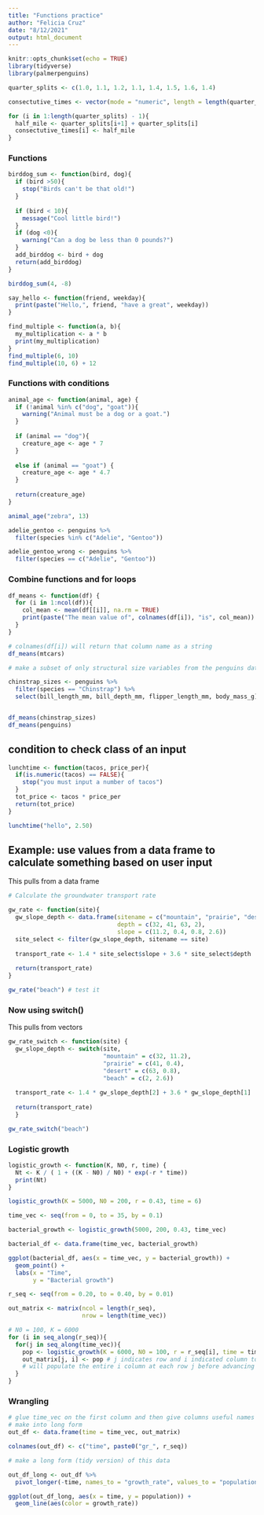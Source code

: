 ```yaml
---
title: "Functions practice"
author: "Felicia Cruz"
date: "8/12/2021"
output: html_document
---
```


```r
knitr::opts_chunk$set(echo = TRUE)
library(tidyverse)
library(palmerpenguins)
```

```r
quarter_splits <- c(1.0, 1.1, 1.2, 1.1, 1.4, 1.5, 1.6, 1.4)

consectutive_times <- vector(mode = "numeric", length = length(quarter_splits) - 1)

for (i in 1:length(quarter_splits) - 1){
  half_mile <- quarter_splits[i+1] + quarter_splits[i]
  consectutive_times[i] <- half_mile
}
```

### Functions 

```r
birddog_sum <- function(bird, dog){
  if (bird >50){
    stop("Birds can't be that old!")
  }
  
  if (bird < 10){
    message("Cool little bird!")
  }  
  if (dog <0){
    warning("Can a dog be less than 0 pounds?")
  }
  add_birddog <- bird + dog 
  return(add_birddog)
}

birddog_sum(4, -8)
```

```r
say_hello <- function(friend, weekday){
  print(paste("Hello,", friend, "have a great", weekday))
}


```

```r
find_multiple <- function(a, b){
  my_multiplication <- a * b 
  print(my_multiplication)
}
find_multiple(6, 10)
find_multiple(10, 6) + 12

```

### Functions with conditions

```r
animal_age <- function(animal, age) {
  if (!animal %in% c("dog", "goat")){
    warning("Animal must be a dog or a goat.")
  }
  
  if (animal == "dog"){
    creature_age <- age * 7
  }
  
  else if (animal == "goat") {
    creature_age <- age * 4.7
  }
  
  return(creature_age)
}

animal_age("zebra", 13)
```

```r
adelie_gentoo <- penguins %>% 
  filter(species %in% c("Adelie", "Gentoo"))

```

```r
adelie_gentoo_wrong <- penguins %>% 
  filter(species == c("Adelie", "Gentoo"))

```


### Combine functions and for loops
```r
df_means <- function(df) {
  for (i in 1:ncol(df)){
    col_mean <- mean(df[[i]], na.rm = TRUE)
    print(paste("The mean value of", colnames(df[i]), "is", col_mean))
  }
}

# colnames(df[i]) will return that column name as a string
df_means(mtcars)
```

```r
# make a subset of only structural size variables from the penguins dataset for chinstraps

chinstrap_sizes <- penguins %>% 
  filter(species == "Chinstrap") %>% 
  select(bill_length_mm, bill_depth_mm, flipper_length_mm, body_mass_g)


df_means(chinstrap_sizes)
df_means(penguins)
```

## condition to check class of an input 
```r
lunchtime <- function(tacos, price_per){
  if(is.numeric(tacos) == FALSE){
    stop("you must input a number of tacos")
  }
  tot_price <- tacos * price_per
  return(tot_price)
}

lunchtime("hello", 2.50)

```
## Example: use values from a data frame to calculate something based on user input 
This pulls from a data frame 
```r
# Calculate the groundwater transport rate 

gw_rate <- function(site){
  gw_slope_depth <- data.frame(sitename = c("mountain", "prairie", "desert", "beach"), 
                               depth = c(32, 41, 63, 2), 
                               slope = c(11.2, 0.4, 0.8, 2.6))
  site_select <- filter(gw_slope_depth, sitename == site)
  
  transport_rate <- 1.4 * site_select$slope + 3.6 * site_select$depth
  
  return(transport_rate)
}

gw_rate("beach") # test it 
```

### Now using switch()
This pulls from vectors 
```r
gw_rate_switch <- function(site) { 
  gw_slope_depth <- switch(site,
                           "mountain" = c(32, 11.2),
                           "prairie" = c(41, 0.4),
                           "desert" = c(63, 0.8),
                           "beach" = c(2, 2.6))
  
  transport_rate <- 1.4 * gw_slope_depth[2] + 3.6 * gw_slope_depth[1]
  
  return(transport_rate)
  }

gw_rate_switch("beach") 
```

### Logistic growth 

```r
logistic_growth <- function(K, N0, r, time) {
  Nt <- K / ( 1 + ((K - N0) / N0) * exp(-r * time))
  print(Nt)
}

logistic_growth(K = 5000, N0 = 200, r = 0.43, time = 6)

time_vec <- seq(from = 0, to = 35, by = 0.1)

bacterial_growth <- logistic_growth(5000, 200, 0.43, time_vec)

bacterial_df <- data.frame(time_vec, bacterial_growth)

ggplot(bacterial_df, aes(x = time_vec, y = bacterial_growth)) +
  geom_point() +
  labs(x = "Time",
       y = "Bacterial growth")
```


```r
r_seq <- seq(from = 0.20, to = 0.40, by = 0.01)

out_matrix <- matrix(ncol = length(r_seq),
                     nrow = length(time_vec))

# N0 = 100, K = 6000
for (i in seq_along(r_seq)){
  for(j in seq_along(time_vec)){
    pop <- logistic_growth(K = 6000, N0 = 100, r = r_seq[i], time = time_vec[j])
    out_matrix[j, i] <- pop # j indicates row and i indicated column to populate 
    # will populate the entire i column at each row j before advancing to the next column
  }
}

```

### Wrangling
```r
# glue time_vec on the first column and then give columns useful names based on rates 
# make into long form 
out_df <- data.frame(time = time_vec, out_matrix)

colnames(out_df) <- c("time", paste0("gr_", r_seq))

# make a long form (tidy version) of this data 

out_df_long <- out_df %>% 
  pivot_longer(-time, names_to = "growth_rate", values_to = "population")

ggplot(out_df_long, aes(x = time, y = population)) +
  geom_line(aes(color = growth_rate))

```

